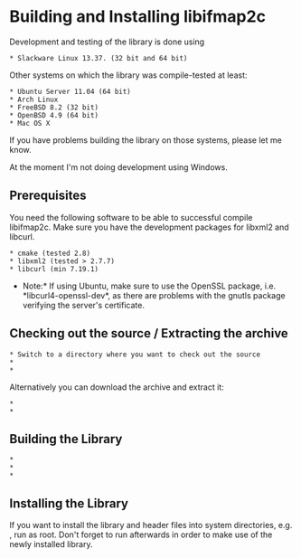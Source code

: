 = Building and Installing libifmap2c =

Development and testing of the library is done using
 * Slackware Linux 13.37. (32 bit and 64 bit)

Other systems on which the library was compile-tested at least:
 * Ubuntu Server 11.04 (64 bit)
 * Arch Linux
 * FreeBSD 8.2 (32 bit)
 * OpenBSD 4.9 (64 bit)
 * Mac OS X

If you have problems building the library on those systems, please let me know.

At the moment I'm not doing development using Windows.

==Prerequisites==
You need the following software to be able to successful compile libifmap2c.
Make sure you have the development packages for libxml2 and libcurl.

 * cmake (tested 2.8)
 * libxml2 (tested > 2.7.7)
 * libcurl (min 7.19.1) 

*Note:* If using Ubuntu, make sure to use the OpenSSL package, i.e. *libcurl4-openssl-dev*, as there are problems with the gnutls package verifying the server's certificate.

== Checking out the source / Extracting the archive ==
 * Switch to a directory where you want to check out the source
 * {{{svn checkout http://libifmap2c.googlecode.com/svn/trunk/ libifmap2c}}}
 * {{{cd libifmap2c/libifmap2c}}}
Alternatively you can download the archive and extract it:
 * {{{tar xvf libifmap2c-<version>.tar.gz}}}
 * {{{cd libifmap2c-<version>}}}

== Building the Library ==
 * {{{cd build}}}
 * {{{cmake ../}}}
 * {{{make}}}

== Installing the Library ==
If you want to install the library and header files into system directories, e.g. {{{/usr/local/[lib/include]}}}, run {{{make install}}} as root. Don't forget to run {{{ldconfig}}} afterwards in order to make use of the newly installed library.